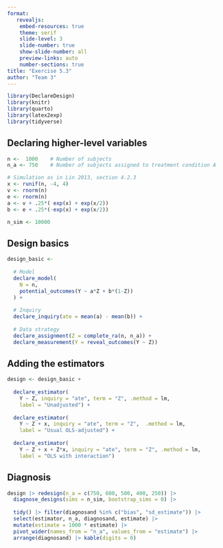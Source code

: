 ```yaml
---
format: 
   revealjs:
    embed-resources: true
    theme: serif
    slide-level: 3
    slide-number: true
    show-slide-number: all
    preview-links: auto
    number-sections: true
title: "Exercise 5.3"
author: "Team 3"
---
```


```r
library(DeclareDesign)
library(knitr)
library(quarto)
library(latex2exp)
library(tidyverse)
```


## Declaring higher-level variables

```r

n <-  1000    # Number of subjects
n_a <- 750    # Number of subjects assigned to treatment condition A

# Simulation as in Lin 2013, section 4.2.3
x <- runif(n, -4, 4)
v <- rnorm(n)
e <- rnorm(n)
a <- v + .25*( exp(x) + exp(x/2))           
b <- e + .25*(-exp(x) + exp(x/2))

n_sim <- 10000
```

## Design basics

```r
design_basic <-
  
  # Model
  declare_model(
    N = n, 
    potential_outcomes(Y ~ a*Z + b*(1-Z))
  ) + 
  
  # Inquiry
  declare_inquiry(ate = mean(a) - mean(b)) + 
  
  # Data strategy
  declare_assignment(Z = complete_ra(n, n_a)) +
  declare_measurement(Y = reveal_outcomes(Y ~ Z))
```

## Adding the estimators

```r
design <- design_basic +
  
  declare_estimator(
    Y ~ Z, inquiry = "ate", term = "Z", .method = lm, 
    label = "Unadjusted") +
  
  declare_estimator(
    Y ~ Z + x, inquiry = "ate", term = "Z",  .method = lm,
    label = "Usual OLS-adjusted") +
  
  declare_estimator(
    Y ~ Z + x + Z*x, inquiry = "ate", term = "Z", .method = lm, 
    label = "OLS with interaction")
```

## Diagnosis {.smaller}

```r
design |> redesign(n_a = c(750, 600, 500, 400, 250)) |>
  diagnose_designs(sims = n_sim, bootstrap_sims = 0) |>
  
  tidy() |> filter(diagnosand %in% c("bias", "sd_estimate")) |>
  select(estimator, n_a, diagnosand, estimate) |>
  mutate(estimate = 1000 * estimate) |>
  pivot_wider(names_from = "n_a", values_from = "estimate") |>
  arrange(diagnosand) |> kable(digits = 0)
```
